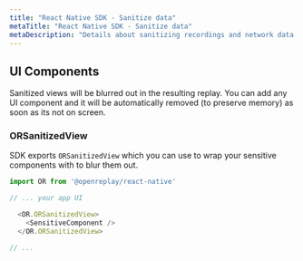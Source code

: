 ```yaml
---
title: "React Native SDK - Sanitize data"
metaTitle: "React Native SDK - Sanitize data"
metaDescription: "Details about sanitizing recordings and network data in React Native"
---
```


## UI Components

Sanitized views will be blurred out in the resulting replay. You can add any UI component and it will be automatically removed (to preserve memory) as soon as its not on screen.

### ORSanitizedView

SDK exports `ORSanitizedView` which you can use to wrap your sensitive components with to blur them out.

```js
import OR from '@openreplay/react-native'

// ... your app UI

  <OR.ORSanitizedView>
    <SensitiveComponent />
  </OR.ORSanitizedView>

// ...
```
